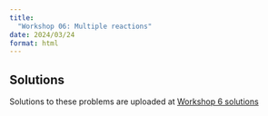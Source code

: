 ```yaml
---
title: 
  "Workshop 06: Multiple reactions"
date: 2024/03/24
format: html
---
```


::: {.callout-tip}
## Solutions

Solutions to these problems are uploaded at [Workshop 6 solutions](./solutions.qmd)

:::

